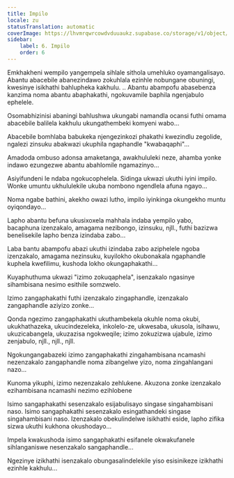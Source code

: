 ```yaml
---
title: Impilo
locale: zu
statusTranslation: automatic
coverImage: https://lhvmrqwrcowdvduuaukz.supabase.co/storage/v1/object/public/strapi-uploads/small_cover-tratado-de-psicologia-revolucionaria.webp-5e15e1cec4e0ebebcde5d7fc7565d8fd.webp
sidebar:
    label: 6. Impilo
    order: 6
---
```

Emkhakheni wempilo yangempela sihlale sithola umehluko oyamangalisayo. Abantu abacebile abanezindawo zokuhlala ezinhle nobungane obuningi, kwesinye isikhathi bahlupheka kakhulu. .. Abantu abampofu abasebenza kanzima noma abantu abaphakathi, ngokuvamile baphila ngenjabulo ephelele.

Osomabhizinisi abaningi bahlushwa ukungabi namandla ocansi futhi omama abacebile balilela kakhulu ukungathembeki komyeni wabo...

Abacebile bomhlaba babukeka njengezinkozi phakathi kwezindlu zegolide, ngalezi zinsuku abakwazi ukuphila ngaphandle "kwabaqaphi"...

Amadoda ombuso adonsa amaketanga, awakhululeki neze, ahamba yonke indawo ezungezwe abantu abahlomile ngamazinyo...

Asiyifundeni le ndaba ngokucophelela. Sidinga ukwazi ukuthi iyini impilo. Wonke umuntu ukhululekile ukuba nombono ngendlela afuna ngayo...

Noma ngabe bathini, akekho owazi lutho, impilo iyinkinga okungekho muntu oyiqondayo...

Lapho abantu befuna ukusixoxela mahhala indaba yempilo yabo, bacaphuna izenzakalo, amagama nezibongo, izinsuku, njll., futhi bazizwa benelisekile lapho benza izindaba zabo...

Laba bantu abampofu abazi ukuthi izindaba zabo aziphelele ngoba izenzakalo, amagama nezinsuku, kuyilokho okubonakala ngaphandle kuphela kwefilimu, kushoda lokho okungaphakathi...

Kuyaphuthuma ukwazi "izimo zokuqaphela", isenzakalo ngasinye sihambisana nesimo esithile somzwelo.

Izimo zangaphakathi futhi izenzakalo zingaphandle, izenzakalo zangaphandle aziyizo zonke...

Qonda ngezimo zangaphakathi ukuthambekela okuhle noma okubi, ukukhathazeka, ukucindezeleka, inkolelo-ze, ukwesaba, ukusola, isihawu, ukuzicabangela, ukuzazisa ngokweqile; izimo zokuzizwa ujabule, izimo zenjabulo, njll., njll., njll.

Ngokungangabazeki izimo zangaphakathi zingahambisana ncamashi nezenzakalo zangaphandle noma zibangelwe yizo, noma zingahlangani nazo...

Kunoma yikuphi, izimo nezenzakalo zehlukene. Akuzona zonke izenzakalo ezihambisana ncamashi nezimo ezihlobene

Isimo sangaphakathi sesenzakalo esijabulisayo singase singahambisani naso. Isimo sangaphakathi sesenzakalo esingathandeki singase singahambisani naso. Izenzakalo obekulindelwe isikhathi eside, lapho zifika sizwa ukuthi kukhona okushodayo...

Impela kwakushoda isimo sangaphakathi esifanele okwakufanele sihlanganiswe nesenzakalo sangaphandle...

Ngezinye izikhathi isenzakalo obungasalindelekile yiso esisinikeze izikhathi ezinhle kakhulu...

